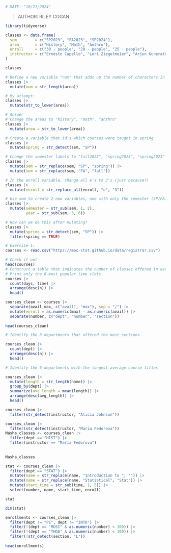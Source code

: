 ```r
# DATE: "10/21/2024"
```
> AUTHOR: RILEY COGAN

```r
library(tidyverse)

classes <- data.frame(
  sem        = c("SP2023", "FA2023", "SP2024"),
  area       = c("History", "Math", "Anthro"),
  enroll     = c("30 - people", "20 - people", "25 - people"),
  instructor = c("Ernesto Capello", "Lori Ziegelmeier", "Arjun Guneratne")
)

classes
```
```r
# Define a new variable "num" that adds up the number of characters in the area label
classes |> 
  mutate(num = str_length(area))
```
```r
# My attempt:
classes |> 
  mutate(str_to_lower(area))

# Answer
# Change the areas to "history", "math", "anthro"
classes |> 
  mutate(area = str_to_lower(area))
```
```r
# Create a variable that id's which courses were taught in spring 
classes |> 
  mutate(spring = str_detect(sem, "SP"))
```
```r
# Change the semester labels to "fall2023", "spring2024", "spring2023"
classes |> 
  mutate(sem = str_replace(sem, "SP", "spring")) |> 
  mutate(sem = str_replace(sem, "FA", "fall"))
```
```r
# In the enroll variable, change all e's to 3's (just because?)
classes |> 
  mutate(enroll = str_replace_all(enroll, "e", "3"))
```
```r
# Use sem to create 2 new variables, one with only the semester (SP/FA) and 1 with the year
classes |> 
  mutate(semester = str_sub(sem, 1, 2),
         year = str_sub(sem, 3, 6))
```
```r
# How can we do this after mutating?
classes |> 
  mutate(spring = str_detect(sem, "SP")) |> 
  filter(spring == TRUE)
```
```r
# Exercise 1:
courses <- read.csv("https://mac-stat.github.io/data/registrar.csv")

# Check it out
head(courses)
# Construct a table that indicates the number of classes offered in each day/time slot
# Print only the 6 most popular time slots
courses |> 
  count(days, time) |> 
  arrange(desc(n)) |> 
  head()
```
```r
courses_clean <- courses |> 
  separate(avail_max, c("avail", "max"), sep = "/") |> 
  mutate(enroll = as.numeric(max) - as.numeric(avail)) |>
  separate(number, c("dept", "number", "section"))
  
head(courses_clean)

```
```r
# Identify the 6 departments that offered the most sections

courses_clean |> 
  count(dept) |> 
  arrange(desc(n)) |> 
  head()

# Identify the 6 departments with the longest average course titles

courses_clean |> 
  mutate(length = str_length(name)) |> 
  group_by(dept) |> 
  summarize(avg_length = mean(length)) |> 
  arrange(desc(avg_length)) |> 
  head()
```
```r
courses_clean |> 
  filter(str_detect(instructor, "Alicia Johnson")) 
```
```r
courses_clean |> 
  filter(str_detect(instructor, "Maria Fedorova"))
Masha_classes <- courses_clean |> 
  filter(dept == "HIST") |> 
  filter(instructor == "Maria Fedorova")
  
  
Masha_classes
```

```r
stat <- courses_clean |> 
  filter(dept == "STAT") |> 
  mutate(name = str_replace(name, "Introduction to ", "")) |>
  mutate(name = str_replace(name, "Statistical", "Stat")) |> 
  mutate(start_time = str_sub(time, 1, 5)) |> 
  select(number, name, start_time, enroll)

stat
```
```r
dim(stat)

```
```r
enrollments <- courses_clean |> 
  filter(dept != "PE", dept != "INTD") |> 
  filter(!(dept == "MUSI" & as.numeric(number) < 100)) |> 
  filter(!(dept == "THDA" & as.numeric(number) < 100)) |> 
  filter(!str_detect(section, "L"))
  
head(enrollments)
```

